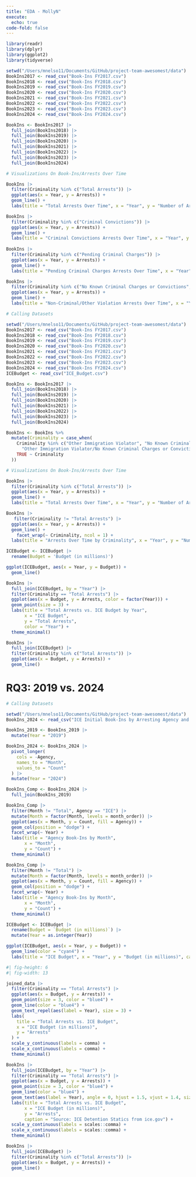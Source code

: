 ```yaml
---
title: "EDA - MollyN"
execute: 
  echo: true      
code-fold: false  
---
```


```r
library(readr)
library(dplyr)
library(ggplot2)
library(tidyverse)
```


```r
setwd("/Users/mnelso11/Documents/GitHub/project-team-awesomest/data")
BookIns2017 <- read_csv("Book-Ins FY2017.csv")
BookIns2018 <- read_csv("Book-Ins FY2018.csv")
BookIns2019 <- read_csv("Book-Ins FY2019.csv")
BookIns2020 <- read_csv("Book-Ins FY2020.csv")
BookIns2021 <- read_csv("Book-Ins FY2021.csv")
BookIns2022 <- read_csv("Book-Ins FY2022.csv")
BookIns2023 <- read_csv("Book-Ins FY2023.csv")
BookIns2024 <- read_csv("Book-Ins FY2024.csv")
```
```r
BookIns <- BookIns2017 |>
  full_join(BookIns2018) |>
  full_join(BookIns2019) |>
  full_join(BookIns2020) |>
  full_join(BookIns2021) |>
  full_join(BookIns2022) |>
  full_join(BookIns2023) |>
  full_join(BookIns2024) 
```

```r
# Visualizations On Book-Ins/Arrests Over Time

BookIns |>
  filter(Criminality %in% c("Total Arrests")) |>
  ggplot(aes(x = Year, y = Arrests)) + 
  geom_line() + 
  labs(title = "Total Arrests Over Time", x = "Year", y = "Number of Arrests")

BookIns |>
  filter(Criminality %in% c("Criminal Convictions")) |>
  ggplot(aes(x = Year, y = Arrests)) + 
  geom_line() + 
  labs(title = "Criminal Convictions Arrests Over Time", x = "Year", y = "Number of Arrests")
  
BookIns |>
  filter(Criminality %in% c("Pending Criminal Charges")) |>
  ggplot(aes(x = Year, y = Arrests)) + 
  geom_line() + 
  labs(title = "Pending Criminal Charges Arrests Over Time", x = "Year", y = "Number of Arrests")

BookIns |>
  filter(Criminality %in% c("No Known Criminal Charges or Convictions", "Other Immigration Violator")) |>
  ggplot(aes(x = Year, y = Arrests)) + 
  geom_line() + 
  labs(title = "Non-Criminal/Other Violation Arrests Over Time", x = "Year", y = "Number of Arrests")
```


```r
# Calling Datasets

setwd("/Users/mnelso11/Documents/GitHub/project-team-awesomest/data")
BookIns2017 <- read_csv("Book-Ins FY2017.csv")
BookIns2018 <- read_csv("Book-Ins FY2018.csv")
BookIns2019 <- read_csv("Book-Ins FY2019.csv")
BookIns2020 <- read_csv("Book-Ins FY2020.csv")
BookIns2021 <- read_csv("Book-Ins FY2021.csv")
BookIns2022 <- read_csv("Book-Ins FY2022.csv")
BookIns2023 <- read_csv("Book-Ins FY2023.csv")
BookIns2024 <- read_csv("Book-Ins FY2024.csv")
ICEBudget <- read_csv("ICE_Budget.csv")
```
```r
BookIns <- BookIns2017 |>
  full_join(BookIns2018) |>
  full_join(BookIns2019) |>
  full_join(BookIns2020) |>
  full_join(BookIns2021) |>
  full_join(BookIns2022) |>
  full_join(BookIns2023) |>
  full_join(BookIns2024) 

BookIns <- BookIns %>%
  mutate(Criminality = case_when(
    Criminality %in% c("Other Immigration Violator", "No Known Criminal Charges or Convictions") ~ 
      "Other Immigration Violator/No Known Criminal Charges or Convictions",
    TRUE ~ Criminality
  ))
```


```r
# Visualizations On Book-Ins/Arrests Over Time

BookIns |>
  filter(Criminality %in% c("Total Arrests")) |>
  ggplot(aes(x = Year, y = Arrests)) + 
  geom_line() + 
  labs(title = "Total Arrests Over Time", x = "Year", y = "Number of Arrests")
```

```r
BookIns |>
   filter(Criminality != "Total Arrests") |>
  ggplot(aes(x = Year, y = Arrests)) + 
  geom_line() + 
    facet_wrap(~ Criminality, ncol = 1) +
  labs(title = "Arrests Over Time by Criminality", x = "Year", y = "Number of Arrests")
```

```r
ICEBudget <- ICEBudget |>
  rename(Budget = 'Budget (in millions)')
```

```r
ggplot(ICEBudget, aes(x = Year, y = Budget)) +
  geom_line()
```

```r
BookIns |>
  full_join(ICEBudget, by = "Year") |>
  filter(Criminality == "Total Arrests") |>
  ggplot(aes(x = Budget, y = Arrests, color = factor(Year))) +
  geom_point(size = 3) +
  labs(title = "Total Arrests vs. ICE Budget by Year",
       x = "ICE Budget",
       y = "Total Arrests",
       color = "Year") +
  theme_minimal()
```

```r
BookIns |>
  full_join(ICEBudget) |>
  filter(Criminality %in% c("Total Arrests")) |>
  ggplot(aes(x = Budget, y = Arrests)) + 
  geom_line()
```

# RQ3: 2019 vs. 2024
```r
# Calling Datasets

setwd("/Users/mnelso11/Documents/GitHub/project-team-awesomest/data")
BookIns_2024 <- read_csv("ICE Initial Book-Ins by Arresting Agency and Month_ EOFY2024.csv")
```

```r
BookIns_2019 <- BookIns_2019 |>
  mutate(Year = "2019")

BookIns_2024 <- BookIns_2024 |>
  pivot_longer(
    cols = -Agency,          
    names_to = "Month",      
    values_to = "Count"      
  ) |>
  mutate(Year = "2024")

BookIns_Comp <- BookIns_2024 |>
  full_join(BookIns_2019)
```

```r
BookIns_Comp |> 
  filter(Month != "Total", Agency == "ICE") |>
  mutate(Month = factor(Month, levels = month_order)) |>
  ggplot(aes(x = Month, y = Count, fill = Agency)) +
  geom_col(position = "dodge") +
  facet_wrap(~ Year) +
  labs(title = "Agency Book-Ins by Month",
       x = "Month",
       y = "Count") +
  theme_minimal()

BookIns_Comp |> 
  filter(Month != "Total") |>
  mutate(Month = factor(Month, levels = month_order)) |>
  ggplot(aes(x = Month, y = Count, fill = Agency)) +
  geom_col(position = "dodge") +
  facet_wrap(~ Year) +
  labs(title = "Agency Book-Ins by Month",
       x = "Month",
       y = "Count") +
  theme_minimal()
```


```r
ICEBudget <- ICEBudget |>
  rename(Budget = `Budget (in millions)`) |>
  mutate(Year = as.integer(Year))
```

```r
ggplot(ICEBudget, aes(x = Year, y = Budget)) +
  geom_line(color = "cyan4") +
  labs(title = "ICE Budget", x = "Year", y = "Budget (in millions)", caption = "Source: ICE Detention Statics from ice.gov")
```


```r
#| fig-height: 6
#| fig-width: 13

joined_data |>
  filter(Criminality == "Total Arrests") |>
  ggplot(aes(x = Budget, y = Arrests)) + 
  geom_point(size = 3, color = "blue4") +
  geom_line(color = "blue4") +
  geom_text_repel(aes(label = Year), size = 3) +
  labs(
    title = "Total Arrests vs. ICE Budget",
    x = "ICE Budget (in millions)",
    y = "Arrests"
  ) +
  scale_y_continuous(labels = comma) +
  scale_x_continuous(labels = comma) +
  theme_minimal()

```




```r
BookIns |>
  full_join(ICEBudget, by = "Year") |>
  filter(Criminality == "Total Arrests") |>
  ggplot(aes(x = Budget, y = Arrests)) +
  geom_point(size = 3, color = "blue4") +
  geom_line(color = "blue4") +
  geom_text(aes(label = Year), angle = 0, hjust = 1.5, vjust = 1.4, size = 2) +
  labs(title = "Total Arrests vs. ICE Budget",
       x = "ICE Budget (in millions)",
       y = "Arrests", 
       caption = "Source: ICE Detention Statics from ice.gov") +
  scale_y_continuous(labels = scales::comma) +
  scale_x_continuous(labels = scales::comma) + 
  theme_minimal()
```

```r
BookIns |>
  full_join(ICEBudget) |>
  filter(Criminality %in% c("Total Arrests")) |>
  ggplot(aes(x = Budget, y = Arrests)) + 
  geom_line()
```
